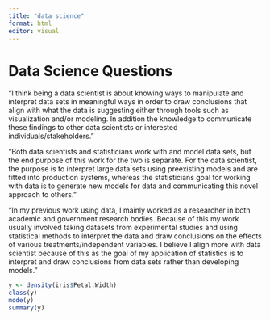 ```yaml
---
title: "data science"
format: html
editor: visual
---
```


# Data Science Questions

"I think being a data scientist is about knowing ways to manipulate and interpret data sets in meaningful ways in order to draw conclusions that align with what the data is suggesting either through tools such as visualization and/or modeling. In addition the knowledge to communicate these findings to other data scientists or interested individuals/stakeholders."

"Both data scientists and statisticians work with and model data sets, but the end purpose of this work for the two is separate. For the data scientist, the purpose is to interpret large data sets using preexisting models and are fitted into production systems, whereas the statisticians goal for working with data is to generate new models for data and communicating this novel approach to others."

"In my previous work using data, I mainly worked as a researcher in both academic and government research bodies. Because of this my work usually involved taking datasets from experimental studies and using statistical methods to interpret the data and draw conclusions on the effects of various treatments/independent variables. I believe I align more with data scientist because of this as the goal of my application of statistics is to interpret and draw conclusions from data sets rather than developing models."

```r
y <- density(iris$Petal.Width)
class(y)
mode(y)
summary(y)

```
